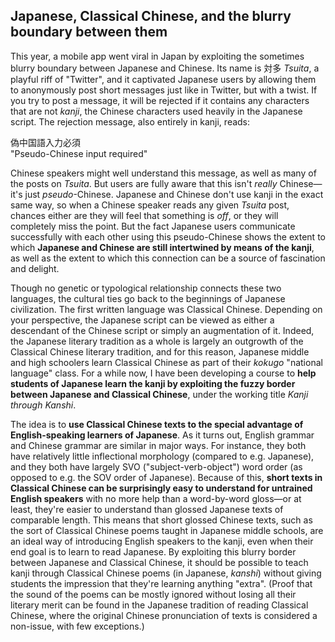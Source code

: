 
<KanjiThroughKanshiTitle />

## Japanese, Classical Chinese, and the blurry boundary between them
<KanjiThroughKanshiTsuita/>

This year, a mobile app went viral in Japan by exploiting the sometimes blurry boundary between Japanese and Chinese. Its name is  対多 _Tsuita_, a playful riff of "Twitter", and it captivated Japanese users by allowing them to anonymously post short messages just like in Twitter, but with a twist. If you try to post a message, it will be rejected if it contains any characters that are not _kanji_, the Chinese characters used heavily in the Japanese script. The rejection message, also entirely in kanji, reads:

<div className="text-center">
偽中国語入力必須
<br />"Pseudo-Chinese input required"
</div>


Chinese speakers might well understand this message, as well as many of the posts on _Tsuita_. But users are fully aware that this isn't _really_ Chinese&mdash;it's just _pseudo_-Chinese. Japanese and Chinese don't use kanji in the exact same way, so when a Chinese speaker reads any given _Tsuita_ post, chances either are they will feel that something is _off_, or they will completely miss the point. But the fact Japanese users communicate successfully with each other using this pseudo-Chinese shows the extent to which **Japanese and Chinese are still intertwined by means of the kanji**, as well as the extent to which this connection can be a source of fascination and delight.

Though no genetic or typological relationship connects these two languages, the cultural ties go back to the beginnings of Japanese civilization. The first written language was Classical Chinese. Depending on your perspective, the Japanese script can be viewed as either a descendant of the Chinese script or simply an augmentation of it. Indeed, the Japanese literary tradition as a whole is largely an outgrowth of the Classical Chinese literary tradition, and for this reason, Japanese middle and high schoolers learn Classical Chinese as part of their _kokugo_ "national language" class. For a while now, I have been developing a course to **help students of Japanese learn the kanji by exploiting the fuzzy border between Japanese and Classical Chinese**, under the working title _Kanji through Kanshi_.

The idea is to **use Classical Chinese texts to the special advantage of English-speaking learners of Japanese**. As it turns out, English grammar and Chinese grammar are similar in major ways. For instance, they both have relatively little inflectional morphology (compared to e.g. Japanese), and they both have largely SVO ("subject-verb-object") word order (as opposed to e.g. the SOV order of Japanese). Because of this, **short texts in Classical Chinese can be surprisingly easy to understand for untrained English speakers** with no more help than a word-by-word gloss&mdash;or at least, they're easier to understand than glossed Japanese texts of comparable length. This means that short glossed Chinese texts, such as the sort of Classical Chinese poems taught in Japanese middle schools, are an ideal way of introducing English speakers to the kanji, even when their end goal is to learn to read Japanese. By exploiting this blurry border between Japanese and Classical Chinese, it should be possible to teach kanji through Classical Chinese poems (in Japanese, _kanshi_) without giving students the impression that they're learning anything "extra". (Proof that the sound of the poems can be mostly ignored without losing all their literary merit can be found in the Japanese tradition of reading Classical Chinese, where the original Chinese pronunciation of texts is considered a non-issue, with few exceptions.)

<KanjiThroughKanshiGlossedPoem />
